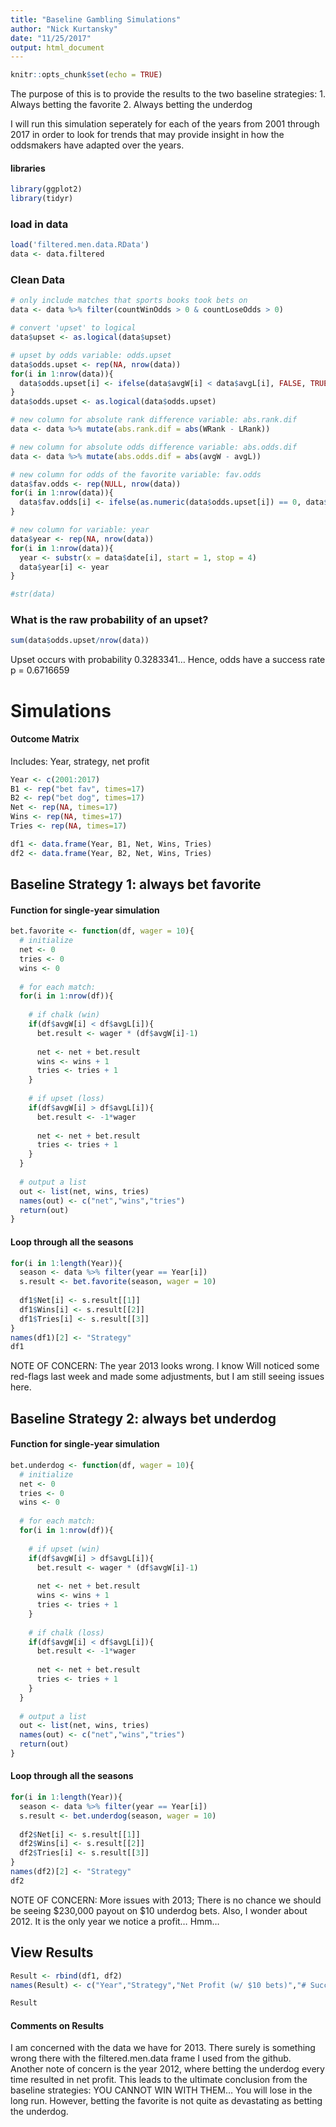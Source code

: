 ```yaml
---
title: "Baseline Gambling Simulations"
author: "Nick Kurtansky"
date: "11/25/2017"
output: html_document
---
```


```r
knitr::opts_chunk$set(echo = TRUE)
```

The purpose of this is to provide the results to the two baseline strategies:
  1. Always betting the favorite
  2. Always betting the underdog
  
I will run this simulation seperately for each of the years from 2001 through 2017 in order to look for trends that may provide insight in how the oddsmakers have adapted over the years.

#### libraries
```r
library(ggplot2)
library(tidyr)
```

### load in data
```r
load('filtered.men.data.RData')
data <- data.filtered
```

### Clean Data
```r
# only include matches that sports books took bets on
data <- data %>% filter(countWinOdds > 0 & countLoseOdds > 0)

# convert 'upset' to logical
data$upset <- as.logical(data$upset)

# upset by odds variable: odds.upset
data$odds.upset <- rep(NA, nrow(data))
for(i in 1:nrow(data)){
  data$odds.upset[i] <- ifelse(data$avgW[i] < data$avgL[i], FALSE, TRUE)
}
data$odds.upset <- as.logical(data$odds.upset)

# new column for absolute rank difference variable: abs.rank.dif
data <- data %>% mutate(abs.rank.dif = abs(WRank - LRank))

# new column for absolute odds difference variable: abs.odds.dif
data <- data %>% mutate(abs.odds.dif = abs(avgW - avgL))

# new column for odds of the favorite variable: fav.odds
data$fav.odds <- rep(NULL, nrow(data))
for(i in 1:nrow(data)){
  data$fav.odds[i] <- ifelse(as.numeric(data$odds.upset[i]) == 0, data$avgW[i], data$avgL[i])
}

# new column for variable: year
data$year <- rep(NA, nrow(data))
for(i in 1:nrow(data)){
  year <- substr(x = data$date[i], start = 1, stop = 4)
  data$year[i] <- year
}

#str(data)
```

### What is the raw probability of an upset?
```r
sum(data$odds.upset/nrow(data))
```

Upset occurs with probability 0.3283341... Hence, odds have a success rate p = 0.6716659


# Simulations

#### Outcome Matrix
Includes:
  Year, strategy, net profit
```r
Year <- c(2001:2017)
B1 <- rep("bet fav", times=17)
B2 <- rep("bet dog", times=17)
Net <- rep(NA, times=17)
Wins <- rep(NA, times=17)
Tries <- rep(NA, times=17)

df1 <- data.frame(Year, B1, Net, Wins, Tries)
df2 <- data.frame(Year, B2, Net, Wins, Tries)
```


## Baseline Strategy 1: always bet favorite

#### Function for single-year simulation
```r
bet.favorite <- function(df, wager = 10){
  # initialize
  net <- 0
  tries <- 0
  wins <- 0
  
  # for each match:
  for(i in 1:nrow(df)){
    
    # if chalk (win)
    if(df$avgW[i] < df$avgL[i]){
      bet.result <- wager * (df$avgW[i]-1)
      
      net <- net + bet.result
      wins <- wins + 1
      tries <- tries + 1
    }
    
    # if upset (loss)
    if(df$avgW[i] > df$avgL[i]){
      bet.result <- -1*wager
      
      net <- net + bet.result
      tries <- tries + 1
    }
  }
  
  # output a list
  out <- list(net, wins, tries)
  names(out) <- c("net","wins","tries")
  return(out)
}
```

#### Loop through all the seasons
```r
for(i in 1:length(Year)){
  season <- data %>% filter(year == Year[i])
  s.result <- bet.favorite(season, wager = 10)
  
  df1$Net[i] <- s.result[[1]]
  df1$Wins[i] <- s.result[[2]]
  df1$Tries[i] <- s.result[[3]]
}
names(df1)[2] <- "Strategy"
df1
```

NOTE OF CONCERN:
The year 2013 looks wrong. I know Will noticed some red-flags last week and made some adjustments, but I am still seeing issues here.

## Baseline Strategy 2: always bet underdog

#### Function for single-year simulation
```r
bet.underdog <- function(df, wager = 10){
  # initialize
  net <- 0
  tries <- 0
  wins <- 0
  
  # for each match:
  for(i in 1:nrow(df)){
    
    # if upset (win)
    if(df$avgW[i] > df$avgL[i]){
      bet.result <- wager * (df$avgW[i]-1)
      
      net <- net + bet.result
      wins <- wins + 1
      tries <- tries + 1
    }
    
    # if chalk (loss)
    if(df$avgW[i] < df$avgL[i]){
      bet.result <- -1*wager
      
      net <- net + bet.result
      tries <- tries + 1
    }
  }
  
  # output a list
  out <- list(net, wins, tries)
  names(out) <- c("net","wins","tries")
  return(out)
}
```

#### Loop through all the seasons
```r
for(i in 1:length(Year)){
  season <- data %>% filter(year == Year[i])
  s.result <- bet.underdog(season, wager = 10)
  
  df2$Net[i] <- s.result[[1]]
  df2$Wins[i] <- s.result[[2]]
  df2$Tries[i] <- s.result[[3]]
}
names(df2)[2] <- "Strategy"
df2
```

NOTE OF CONCERN: More issues with 2013; There is no chance we should be seeing $230,000 payout on $10 underdog bets. Also, I wonder about 2012. It is the only year we notice a profit... Hmm...

## View Results
```r
Result <- rbind(df1, df2)
names(Result) <- c("Year","Strategy","Net Profit (w/ $10 bets)","# Successes","# Tries")

Result
```

#### Comments on Results

I am concerned with the data we have for 2013. There surely is something wrong there with the filtered.men.data frame I used from the github. Another note of concern is the year 2012, where betting the underdog every time resulted in net profit. This leads to the ultimate conclusion from the baseline strategies: YOU CANNOT WIN WITH THEM... You will lose in the long run. However, betting the favorite is not quite as devastating as betting the underdog.
